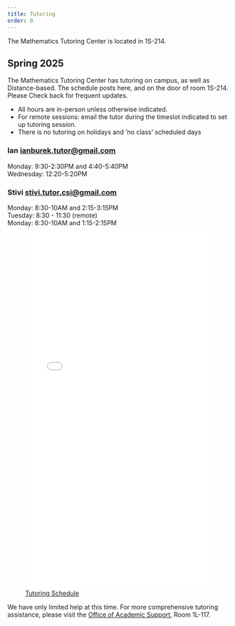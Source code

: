 ```yaml
---
title: Tutoring
order: 0
---
```


The Mathematics Tutoring Center is located in 1S-214.

## Spring 2025

The Mathematics Tutoring Center has tutoring on campus, as well as Distance-based. 
The schedule posts here, and on the door of room 1S-214. Please Check back for frequent updates.

* All hours are in-person unless otherwise indicated.
* For remote sessions: email the tutor during the timeslot indicated to set up tutoring session.
* There is no tutoring on holidays and 'no class' scheduled days

::: {.grid}
:::: {.g-col-6}
### Ian [ianburek.tutor@gmail.com](mailto:ianburek.tutor@gmail.com)

Monday:  9:30-2:30PM and  4:40-5:40PM <br>
Wednesday: 12:20-5:20PM
::::

:::: {.g-col-6}
### Stivi [stivi.tutor.csi@gmail.com](mailto:stivi.tutor.csi@gmail.com)

Monday: 8:30-10AM and 2:15-3:15PM <br>
Tuesday: 8:30 - 11:30 (remote)    <br>
Monday: 8:30-10AM and 1:15-2:15PM
::::
:::

![[Tutoring Schedule](tutor-grid.pdf)](tutor-grid.pdf){width=100% height=800px}

We have only limited help at this time. For more comprehensive tutoring assistance, please visit the [Office of Academic Support](https://www.csi.cuny.edu/students/academic-assistance/tutoring/casa-tutoring-schedule-stem), Room 1L-117.

